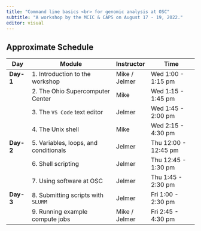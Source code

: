```yaml
---
title: "Command line basics <br> for genomic analysis at OSC"
subtitle: "A workshop by the MCIC & CAPS on August 17 - 19, 2022."
editor: visual
---
```


## Approximate Schedule

| Day       | Module                                 | Instructor    | Time                 |
|-----------|----------------------------------------|---------------|----------------------|
| **Day-1** | 1\. Introduction to the workshop       | Mike / Jelmer | Wed 1:00 - 1:15 pm   |
|           | 2\. The Ohio Supercomputer Center      | Mike          | Wed 1:15 - 1:45 pm   |
|           | 3\. The `VS Code` text editor          | Jelmer        | Wed 1:45 - 2:00 pm   |
|           | 4\. The Unix shell                     | Mike          | Wed 2:15 - 4:30 pm   |
| **Day-2** | 5\. Variables, loops, and conditionals | Jelmer        | Thu 12:00 - 12:45 pm |
|           | 6\. Shell scripting                    | Jelmer        | Thu 12:45 - 1:30 pm  |
|           | 7\. Using software at OSC              | Jelmer        | Thu 1:45 - 2:30 pm   |
| **Day-3** | 8\. Submitting scripts with `SLURM`    | Jelmer        | Fri 1:00 - 2:30 pm   |
|           | 9\. Running example compute jobs       | Mike / Jelmer | Fri 2:45 - 4:30 pm   |
